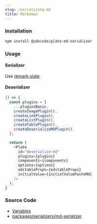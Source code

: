 ```yaml
---
slug: /serializing-md
title: Markdown
---
```


### Installation

```bash npm2yarn
npm install @udecode/plate-md-serializer
```

### Usage

#### Serializer

Use [remark-slate](https://github.com/hanford/remark-slate).

#### Deserializer

```ts live
() => {
  const plugins = [
    ...pluginsBasic,
    createImagePlugin(),
    createLinkPlugin(),
    createListPlugin(),
    createTablePlugin(),
    createDeserializeMDPlugin(),
  ];

  return (
    <Plate
      id="deserialize-md"
      plugins={plugins}
      components={components}
      options={options}
      editableProps={editableProps}
      initialValue={initialValuePasteMd}
    />
  );
}
```

### Source Code

- [Variables](https://github.com/udecode/plate/blob/main/docs/src/live/live.tsx)
- [packages/serializers/md-serializer](https://github.com/udecode/plate/tree/main/packages/serializers/md-serializer/src)

